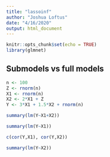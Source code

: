 ```yaml
---
title: "lassoinf"
author: "Joshua Loftus"
date: "4/16/2020"
output: html_document
---
```


```r
knitr::opts_chunk$set(echo = TRUE)
library(glmnet)
```

## Submodels vs full models

```r
n <- 100
Z <- rnorm(n)
X1 <- rnorm(n)
X2 <- 2*X1 + Z
Y <- 3*X1 + 1.5*X2 + rnorm(n)

summary(lm(Y~X1+X2))
```

```r
summary(lm(Y~X1))
```


```r
c(cor(Y,X1), cor(Y,X2))
```

```r
summary(lm(Y~X2))
```